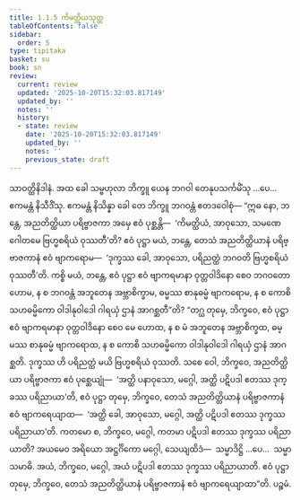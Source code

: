 ```yaml
---
title: 1.1.5 ကိမတ္ထိယသုတ္တ
tableOfContents: false
sidebar:
  order: 5
type: tipitaka
basket: su
book: sn
review:
  current: review
  updated: '2025-10-20T15:32:03.817149'
  updated_by: ''
  notes: ''
  history:
  - state: review
    date: '2025-10-20T15:32:03.817149'
    updated_by: ''
    notes: ''
    previous_state: draft
---
```



<DynamicBreadcrumb />


<ReviewStatus review={frontmatter.review} showDetails={true} />

<HypothesisAnnotation frontmatter={frontmatter} />

<Division number="5" book="sn" e="ch" v="18" p="280">

<Paragraph number="28" book="sn">
သာဝတ္ထိနိဒါနံ. အထ ခေါ သမ္ဗဟုလာ ဘိက္ခူ ယေန ဘဂဝါ တေနုပသင်္ကမိံသု …ပေ…  ဧကမန္တံ နိသီဒိံသု. ဧကမန္တံ နိသိန္နာ ခေါ တေ ဘိက္ခူ ဘဂဝန္တံ ဧတဒဝေါစုံ—
</Paragraph>

<Paragraph number="29" book="sn">
“ဣဓ နော, ဘန္တေ, အညတိတ္ထိယာ ပရိဗ္ဗာဇကာ အမှေ ဧဝံ ပုစ္ဆန္တိ—  ‘ကိမတ္ထိယံ, အာဝုသော, သမဏေ ဂေါတမေ ဗြဟ္မစရိယံ ဝုဿတီ’တိ? ဧဝံ ပုဋ္ဌာ မယံ, ဘန္တေ, တေသံ အညတိတ္ထိယာနံ ပရိဗ္ဗာဇကာနံ ဧဝံ ဗျာကရောမ—  ‘ဒုက္ခဿ ခေါ, အာဝုသော, ပရိညတ္ထံ ဘဂဝတိ ဗြဟ္မစရိယံ ဝုဿတီ’တိ. ကစ္စိ မယံ, ဘန္တေ, ဧဝံ ပုဋ္ဌာ ဧဝံ ဗျာကရမာနာ ဝုတ္တဝါဒိနော စေဝ ဘဂဝတော ဟောမ, န စ ဘဂဝန္တံ အဘူတေန အဗ္ဘာစိက္ခာမ, ဓမ္မဿ စာနုဓမ္မံ ဗျာကရောမ, န စ ကောစိ သဟဓမ္မိကော ဝါဒါနုဝါဒေါ ဂါရယှံ ဌာနံ အာဂစ္ဆတီ”တိ?
</Paragraph>

<Paragraph number="30" book="sn">
“တဂ္ဃ တုမှေ, ဘိက္ခဝေ, ဧဝံ ပုဋ္ဌာ ဧဝံ ဗျာကရမာနာ ဝုတ္တဝါဒိနော စေဝ မေ ဟောထ, န စ မံ အဘူတေန အဗ္ဘာစိက္ခထ, ဓမ္မဿ စာနုဓမ္မံ ဗျာကရောထ, န စ ကောစိ သဟဓမ္မိကော ဝါဒါနုဝါဒေါ ဂါရယှံ ဌာနံ အာဂစ္ဆတိ. ဒုက္ခဿ ဟိ ပရိညတ္ထံ မယိ ဗြဟ္မစရိယံ ဝုဿတိ. သစေ ဝေါ, ဘိက္ခဝေ, အညတိတ္ထိယာ ပရိဗ္ဗာဇကာ ဧဝံ ပုစ္ဆေယျုံ—  ‘အတ္ထိ ပနာဝုသော, မဂ္ဂေါ, အတ္ထိ ပဋိပဒါ ဧတဿ ဒုက္ခဿ ပရိညာယာ’တိ, ဧဝံ ပုဋ္ဌာ တုမှေ, ဘိက္ခဝေ, တေသံ အညတိတ္ထိယာနံ ပရိဗ္ဗာဇကာနံ ဧဝံ ဗျာကရေယျာထ—  ‘အတ္ထိ ခေါ, အာဝုသော, မဂ္ဂေါ, အတ္ထိ ပဋိပဒါ ဧတဿ ဒုက္ခဿ ပရိညာယာ’တိ.
</Paragraph>

<Paragraph number="31" book="sn">
ကတမော စ, ဘိက္ခဝေ, မဂ္ဂေါ, ကတမာ ပဋိပဒါ ဧတဿ ဒုက္ခဿ ပရိညာယာတိ? အယမေဝ အရိယော အဋ္ဌင်္ဂိကော မဂ္ဂေါ, သေယျထိဒံ—  သမ္မာဒိဋ္ဌိ …ပေ…  သမ္မာသမာဓိ. အယံ, ဘိက္ခဝေ, မဂ္ဂေါ, အယံ ပဋိပဒါ ဧတဿ ဒုက္ခဿ ပရိညာယာတိ. ဧဝံ ပုဋ္ဌာ တုမှေ, ဘိက္ခဝေ, တေသံ အညတိတ္ထိယာနံ ပရိဗ္ဗာဇကာနံ ဧဝံ ဗျာကရေယျာထာ”တိ.

</Paragraph>
</Division>

<Paragraph number="32" type="center" book="sn">
ပဉ္စမံ.
</Paragraph>